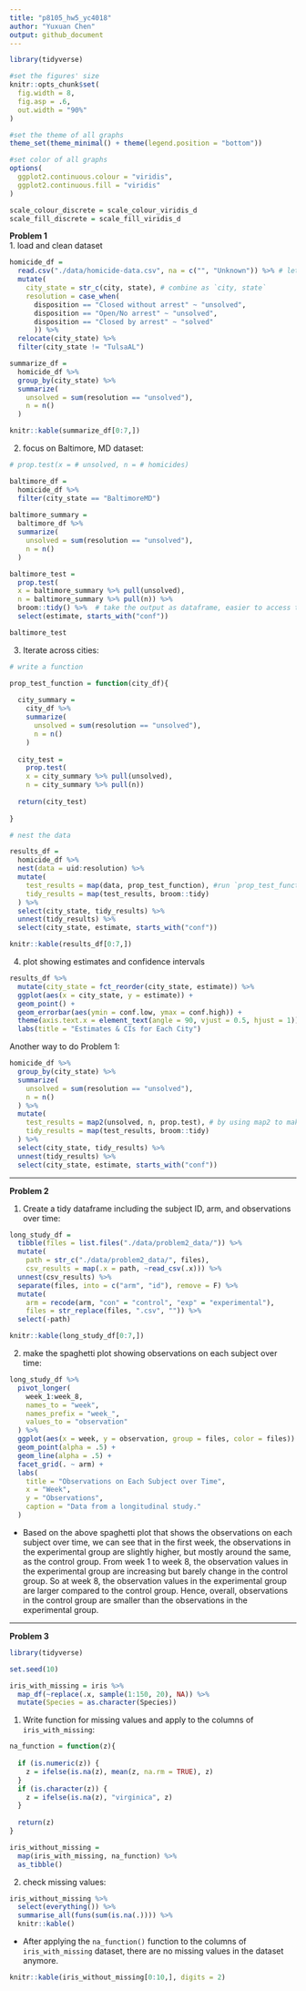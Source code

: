 ```yaml
---
title: "p8105_hw5_yc4018"
author: "Yuxuan Chen"
output: github_document
---
```

```r
library(tidyverse)

#set the figures' size
knitr::opts_chunk$set(
  fig.width = 8,
  fig.asp = .6,
  out.width = "90%"
)

#set the theme of all graphs
theme_set(theme_minimal() + theme(legend.position = "bottom"))

#set color of all graphs
options(
  ggplot2.continuous.colour = "viridis", 
  ggplot2.continuous.fill = "viridis"
)

scale_colour_discrete = scale_colour_viridis_d
scale_fill_discrete = scale_fill_viridis_d
```

**Problem 1**     
1. load and clean dataset
```r
homicide_df = 
  read.csv("./data/homicide-data.csv", na = c("", "Unknown")) %>% # let `Unknown` or `` as missing values
  mutate(
    city_state = str_c(city, state), # combine as `city, state`
    resolution = case_when(
      disposition == "Closed without arrest" ~ "unsolved",
      disposition == "Open/No arrest" ~ "unsolved",
      disposition == "Closed by arrest" ~ "solved"
      )) %>% 
  relocate(city_state) %>% 
  filter(city_state != "TulsaAL") 

summarize_df = 
  homicide_df %>% 
  group_by(city_state) %>% 
  summarize(
    unsolved = sum(resolution == "unsolved"),
    n = n()
  )

knitr::kable(summarize_df[0:7,])
```

2. focus on Baltimore, MD dataset: 

```r
# prop.test(x = # unsolved, n = # homicides)

baltimore_df = 
  homicide_df %>% 
  filter(city_state == "BaltimoreMD")
 
baltimore_summary =  
  baltimore_df %>% 
  summarize(
    unsolved = sum(resolution == "unsolved"),
    n = n()
  )

baltimore_test = 
  prop.test(
  x = baltimore_summary %>% pull(unsolved), 
  n = baltimore_summary %>% pull(n)) %>% 
  broom::tidy() %>%  # take the output as dataframe, easier to access the data.
  select(estimate, starts_with("conf"))

baltimore_test
```

3. Iterate across cities: 
```r
# write a function

prop_test_function = function(city_df){
  
  city_summary =  
    city_df %>% 
    summarize(
      unsolved = sum(resolution == "unsolved"),
      n = n()
    )
  
  city_test = 
    prop.test(
    x = city_summary %>% pull(unsolved), 
    n = city_summary %>% pull(n)) 
  
  return(city_test)
  
}

# nest the data

results_df = 
  homicide_df %>% 
  nest(data = uid:resolution) %>% 
  mutate(
    test_results = map(data, prop_test_function), #run `prop_test_function` function to every dataset in `data` and saved as `test_results`
    tidy_results = map(test_results, broom::tidy)
  ) %>% 
  select(city_state, tidy_results) %>% 
  unnest(tidy_results) %>% 
  select(city_state, estimate, starts_with("conf"))

knitr::kable(results_df[0:7,])
```

4. plot showing estimates and confidence intervals

```r
results_df %>% 
  mutate(city_state = fct_reorder(city_state, estimate)) %>% 
  ggplot(aes(x = city_state, y = estimate)) +
  geom_point() +
  geom_errorbar(aes(ymin = conf.low, ymax = conf.high)) +
  theme(axis.text.x = element_text(angle = 90, vjust = 0.5, hjust = 1)) +
  labs(title = "Estimates & CIs for Each City") 
```

Another way to do Problem 1: 
```r
homicide_df %>% 
  group_by(city_state) %>% 
  summarize(
    unsolved = sum(resolution == "unsolved"),
    n = n()
  ) %>% 
  mutate(
    test_results = map2(unsolved, n, prop.test), # by using map2 to make `prop.test`function: unsolved/n
    tidy_results = map(test_results, broom::tidy)
  ) %>% 
  select(city_state, tidy_results) %>% 
  unnest(tidy_results) %>% 
  select(city_state, estimate, starts_with("conf"))
```

***
**Problem 2**    

1. Create a tidy dataframe including the subject ID, arm, and observations over time:

```r
long_study_df = 
  tibble(files = list.files("./data/problem2_data/")) %>% 
  mutate(
    path = str_c("./data/problem2_data/", files),
    csv_results = map(.x = path, ~read_csv(.x))) %>% 
  unnest(csv_results) %>% 
  separate(files, into = c("arm", "id"), remove = F) %>% 
  mutate(
    arm = recode(arm, "con" = "control", "exp" = "experimental"),
    files = str_replace(files, ".csv", "")) %>% 
  select(-path)

knitr::kable(long_study_df[0:7,]) 
```

2. make the spaghetti plot showing observations on each subject over time:

```r
long_study_df %>% 
  pivot_longer(
    week_1:week_8,
    names_to = "week",
    names_prefix = "week_",
    values_to = "observation"
  ) %>% 
  ggplot(aes(x = week, y = observation, group = files, color = files)) +
  geom_point(alpha = .5) +
  geom_line(alpha = .5) +
  facet_grid(. ~ arm) +
  labs(
    title = "Observations on Each Subject over Time",
    x = "Week",
    y = "Observations",
    caption = "Data from a longitudinal study."
  ) 

```

 - Based on the above spaghetti plot that shows the observations on each subject over time, we can see that in the first week, the observations in the experimental group are slightly higher, but mostly around the same, as the control group. From week 1 to week 8, the observation values in the experimental group are increasing but barely change in the control group. So at week 8, the observation values in the experimental group are larger compared to the control group. Hence, overall, observations in the control group are smaller than the observations in the experimental group. 

***
**Problem 3**   

```r
library(tidyverse)

set.seed(10)

iris_with_missing = iris %>% 
  map_df(~replace(.x, sample(1:150, 20), NA)) %>%
  mutate(Species = as.character(Species))
```


1. Write function for missing values and apply to the columns of `iris_with_missing`:

```r
na_function = function(z){
  
  if (is.numeric(z)) {
    z = ifelse(is.na(z), mean(z, na.rm = TRUE), z)
  }
  if (is.character(z)) {
    z = ifelse(is.na(z), "virginica", z)
  }
  
  return(z)
}

iris_without_missing = 
  map(iris_with_missing, na_function) %>% 
  as_tibble()
```

2. check missing values:

```r
iris_without_missing %>%
  select(everything()) %>% 
  summarise_all(funs(sum(is.na(.)))) %>% 
  knitr::kable()
```

 - After applying the `na_function()` function to the columns of `iris_with_missing` dataset, there are no missing values in the dataset anymore.
 
```r
knitr::kable(iris_without_missing[0:10,], digits = 2)
```




